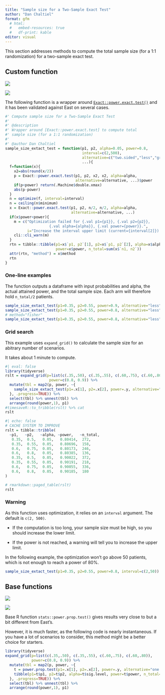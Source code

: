 ```yaml
---
title: "Sample size for a Two-Sample Exact Test"
author: "Dan Chaltiel"
format: gfm
  # html:
  #   embed-resources: true
  #   df-print: kable
editor: visual
---
```


This section addresses methods to compute the total sample size (for a 1:1 randomization) for a two-sample exact test.

## Custom function

![](https://img.shields.io/badge/East-Same-green.svg)

![](https://img.shields.io/badge/nQuery-Not%20tested-blue.svg)

The following function is a wrapper around [`Exact::power.exact.test()`](https://www.rdocumentation.org/packages/Exact/versions/3.2/topics/power.exact.test) and it has been validated against East on several cases.

```r
#' Compute sample size for a Two-Sample Exact Test
#'
#' @description
#' Wrapper around [Exact::power.exact.test] to compute total 
#' sample size (for a 1:1 randomization)
#'
#' @author Dan Chaltiel
sample_size_extact_test = function(p1, p2, alpha=0.05, power=0.8,
                                   interval=c(2,500),
                                   alternative=c("two.sided","less","greater"),
                                   ...){
  f=function(x){
    x2=abs(round(x/2))
    p = Exact::power.exact.test(p1, p2, x2, x2, alpha=alpha, 
                                alternative=alternative, ...)$power
    if(p<power) return(.Machine$double.xmax)
    abs(p-power)
  }
  n = optimize(f, interval=interval)
  n = ceiling(n$minimum)
  x = Exact::power.exact.test(p1, p2, n/2, n/2, alpha=alpha, 
                              alternative=alternative, ...)
  if(x$power<power){
    m = c("Optimization failed for {.val p1={p1}}, {.val p2={p2}}, 
                    {.val alpha={alpha}}, {.val power={power}}.",
          i="Increase the interval upper limit (current={interval[2]}).")
    cli::cli_warn(m)
  }
  rtn = tibble::tibble(p1=x$`p1, p2`[1], p2=x$`p1, p2`[2], alpha=x$alpha,
                       power=x$power, n_total=sum(x$`n1, n2`))
  attr(rtn, "method") = x$method
  rtn
}
```

### One-line examples

The function outputs a dataframe with input probabilities and alpha, the actual attained power, and the total sample size. Each arm will therefore hold `n_total/2` patients.

```r
sample_size_extact_test(p1=0.35, p2=0.55, power=0.9, alternative="less")
sample_size_extact_test(p1=0.35, p2=0.55, power=0.8, alternative="less")
# method="fisher"
sample_size_extact_test(p1=0.35, p2=0.55, power=0.8, alternative="less", method="fisher")
```

### Grid search

This example uses `expand_grid()` to calculate the sample size for an abitrary number of scenarios.

It takes about 1 minute to compute.

```r
#| eval: false
library(tidyverse)
rslt = expand_grid(p=list(c(.35,.50), c(.35,.55), c(.60,.75), c(.60,.80)),
                    power=c(0.8, 0.9)) %>%
  mutate(tbl = map2(p, power, ~{
    sample_size_extact_test(p1=.x[1], p2=.x[2], power=.y, alternative="less")
  }, .progress=TRUE)) %>%
  select(tbl) %>% unnest(tbl) %>%
  arrange(round(power,1), p1)
#timesaveR::to_tribble(rslt) %>% cat
rslt
```

```r
#| echo: false
# CACHE SYSTEM TO IMPROVE
rslt = tibble::tribble(
  ~p1,   ~p2,   ~alpha, ~power,   ~n_total, 
   0.35,  0.5,   0.05,   0.80414,  272,     
   0.35,  0.55,  0.05,   0.80696,  158,     
   0.6,   0.75,  0.05,   0.80173,  246,     
   0.6,   0.8,   0.05,   0.80385,  136,     
   0.35,  0.5,   0.05,   0.90022,  372,     
   0.35,  0.55,  0.05,   0.90191,  218,     
   0.6,   0.75,  0.05,   0.90055,  336,     
   0.6,   0.8,   0.05,   0.90185,  180
)

# rmarkdown::paged_table(rslt)
rslt
```

### Warning

As this function uses optimization, it relies on an `interval` argument. The default is `c(2, 500)`.

-   If the computation is too long, your sample size must be high, so you should increase the lower limit.

-   If the power is not reached, a warning will tell you to increase the upper limit.

In the following example, the optimization won't go above 50 patients, which is not enough to reach a power of 80%.

```r
sample_size_extact_test(p1=0.35, p2=0.55, power=0.8, interval=c(2,50))
```

## Base functions

![](https://img.shields.io/badge/East-Different-red.svg)

![](https://img.shields.io/badge/nQuery-Not%20tested-blue.svg)

Base R function `stats::power.prop.test()` gives results very close to but a bit different from East's.

However, it is much faster, as the following code is nearly instantaneous. If you have a lot of scenarios to consider, this method might be a better choice for starters.

```r
library(tidyverse)
expand_grid(p=list(c(.35,.50), c(.35,.55), c(.60,.75), c(.60,.80)),
            power=c(0.8, 0.9)) %>%
  mutate(tbl = map2(p, power, ~{
    t = power.prop.test(p1=.x[1], p2=.x[2], power=.y, alternative="one.sided")
    tibble(p1=t$p1, p2=t$p2, alpha=t$sig.level, power=t$power, n_total=round(2*t$n))
  }, .progress=TRUE)) %>%
  select(tbl) %>% unnest(tbl) %>%
  arrange(round(power,1), p1)
```
